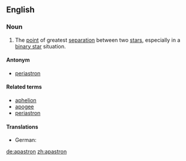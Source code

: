 ==English==

===Noun===
{{en-noun}}

# {{astronomy}} The [[point]] of greatest [[separation]] between two [[star]]s, especially in a [[binary star]] situation.

====Antonym====
* [[periastron]]

====Related terms====
* [[aphelion]]
* [[apogee]]
* [[periastron]]

====Translations====
* German: {{t+|de|Apastron}}

[[de:apastron]]
[[zh:apastron]]